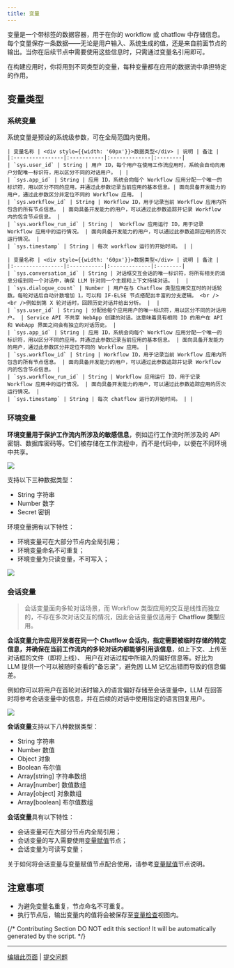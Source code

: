 ```yaml
---
title: 变量
---
```


变量是一个带标签的数据容器，用于在你的 workflow 或 chatflow 中存储信息。每个变量保存一条数据——无论是用户输入、系统生成的值，还是来自前面节点的输出。当你在后续节点中需要使用这些信息时，只需通过变量名引用即可。

在构建应用时，你将用到不同类型的变量，每种变量都在应用的数据流中承担特定的作用。

## 变量类型

### 系统变量

系统变量是预设的系统级参数，可在全局范围内使用。

<Tabs>
  <Tab title="Workflow">

    | 变量名称 | <div style={{width: '60px'}}>数据类型</div> | 说明 | 备注 |
    |:----------------|:-----------|:-------------|:--------|
    | `sys.user_id` | String | 用户 ID，每个用户在使用工作流应用时，系统会自动向用户分配唯一标识符，用以区分不同的对话用户。 | |
    | `sys.app_id` | String | 应用 ID，系统会向每个 Workflow 应用分配一个唯一的标识符，用以区分不同的应用，并通过此参数记录当前应用的基本信息。| 面向具备开发能力的用户，通过此参数区分并定位不同的 Workflow 应用。 |
    | `sys.workflow_id` | String | Workflow ID，用于记录当前 Workflow 应用内所包含的所有节点信息。 | 面向具备开发能力的用户，可以通过此参数追踪并记录 Workflow 内的包含节点信息。 |
    | `sys.workflow_run_id` | String | 	Workflow 应用运行 ID，用于记录 Workflow 应用中的运行情况。 | 面向具备开发能力的用户，可以通过此参数追踪应用的历次运行情况。 |
    | `sys.timestamp` | String | 每次 workflow 运行的开始时间。 | |

  </Tab>
  <Tab title="Chatflow">
    
    | 变量名称 | <div style={{width: '60px'}}>数据类型</div> | 说明 | 备注 |
    |:----------------|:-----------|:-------------|:--------|
    | `sys.conversation_id` | String | 对话框交互会话的唯一标识符，将所有相关的消息分组到同一个对话中，确保 LLM 针对同一个主题和上下文持续对话。 |  |
    | `sys.dialogue_count` | Number | 用户在与 Chatflow 类型应用交互时的对话轮数。每轮对话后自动计数增加 1，可以和 IF-ELSE 节点搭配出丰富的分支逻辑。 <br /><br />例如到第 X 轮对话时，回顾历史对话并给出分析。 |  |
    | `sys.user_id` | String | 分配给每个应用用户的唯一标识符，用以区分不同的对话用户。 | Service API 不共享 WebApp 创建的对话。这意味着具有相同 ID 的用户在 API 和 WebApp 界面之间会有独立的对话历史。 |
    | `sys.app_id` | String | 应用 ID，系统会向每个 Workflow 应用分配一个唯一的标识符，用以区分不同的应用，并通过此参数记录当前应用的基本信息。 | 面向具备开发能力的用户，通过此参数区分并定位不同的 Workflow 应用。 |
    | `sys.workflow_id` | String | Workflow ID，用于记录当前 Workflow 应用内所包含的所有节点信息。 | 面向具备开发能力的用户，可以通过此参数追踪并记录 Workflow 内的包含节点信息。 |
    | `sys.workflow_run_id` | String | Workflow 应用运行 ID，用于记录 Workflow 应用中的运行情况。 | 面向具备开发能力的用户，可以通过此参数追踪应用的历次运行情况。 |
    | `sys.timestamp` | String | 每次 chatflow 运行的开始时间。 | |

  </Tab>
</Tabs>

### 环境变量

**环境变量用于保护工作流内所涉及的敏感信息**，例如运行工作流时所涉及的 API 密钥、数据库密码等。它们被存储在工作流程中，而不是代码中，以便在不同环境中共享。

![](https://assets-docs.dify.ai/2025/06/7b920ddf7e3b4fd26954fb518ad6754e.png)

支持以下三种数据类型：

* String 字符串
* Number 数字
* Secret 密钥

环境变量拥有以下特性：

* 环境变量可在大部分节点内全局引用；
* 环境变量命名不可重复；
* 环境变量为只读变量，不可写入；

![](https://assets-docs.dify.ai/2025/06/8d9342615b3623ef4ce526a583a8de76.png)

### 会话变量

> 会话变量面向多轮对话场景，而 Workflow 类型应用的交互是线性而独立的，不存在多次对话交互的情况，因此会话变量仅适用于 **Chatflow 类型**应用。

**会话变量允许应用开发者在同一个 Chatflow 会话内，指定需要被临时存储的特定信息，并确保在当前工作流内的多轮对话内都能够引用该信息**，如上下文、上传至对话框的文件（即将上线）、 用户在对话过程中所输入的偏好信息等。好比为 LLM 提供一个可以被随时查看的"备忘录"，避免因 LLM 记忆出错而导致的信息偏差。

例如你可以将用户在首轮对话时输入的语言偏好存储至会话变量中，LLM 在回答时将参考会话变量中的信息，并在后续的对话中使用指定的语言回复用户。

![](https://assets-docs.dify.ai/2025/04/338f93f401142fea4936a67a615eba32.png)

**会话变量**支持以下八种数据类型：

* String 字符串
* Number 数值
* Object 对象
* Boolean 布尔值
* Array\[string] 字符串数组
* Array\[number] 数值数组
* Array\[object] 对象数组
* Array\[boolean] 布尔值数组

**会话变量**具有以下特性：

* 会话变量可在大部分节点内全局引用；
* 会话变量的写入需要使用[变量赋值](./node/variable-assigner)节点；
* 会话变量为可读写变量；

关于如何将会话变量与变量赋值节点配合使用，请参考[变量赋值](./node/variable-assigner)节点说明。

## 注意事项

* 为避免变量名重复，节点命名不可重复。
* 执行节点后，输出变量内的值将会被保存至[变量检查](/zh-hans/guides/workflow/debug-and-preview/variable-inspect)视图内。

{/*
Contributing Section
DO NOT edit this section!
It will be automatically generated by the script.
*/}

---

[编辑此页面](https://github.com/langgenius/dify-docs/edit/main/zh-hans/guides/workflow/variables.mdx) | [提交问题](https://github.com/langgenius/dify-docs/issues/new?template=docs.yml)

